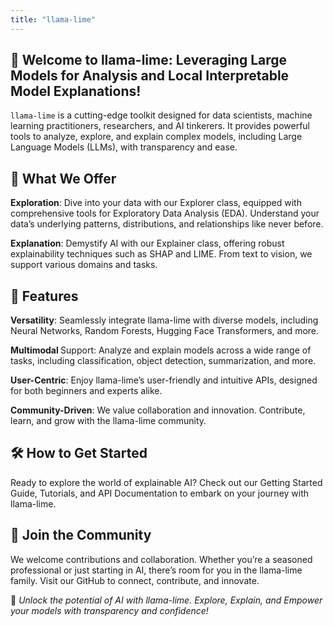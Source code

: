 ```yaml
---
title: "llama-lime"
---
```


## 🚀 Welcome to llama-lime: Leveraging Large Models for Analysis and Local Interpretable Model Explanations!

`llama-lime` is a cutting-edge toolkit designed for data scientists, machine learning practitioners, researchers, and AI tinkerers. It provides powerful tools to analyze, explore, and explain complex models, including Large Language Models (LLMs), with transparency and ease.

## 🎯 What We Offer

**Exploration**: Dive into your data with our Explorer class, equipped with comprehensive tools for Exploratory Data Analysis (EDA). Understand your data's underlying patterns, distributions, and relationships like never before.

**Explanation**: Demystify AI with our Explainer class, offering robust explainability techniques such as SHAP and LIME. From text to vision, we support various domains and tasks.

## 🌟 Features

**Versatility**: Seamlessly integrate llama-lime with diverse models, including Neural Networks, Random Forests, Hugging Face Transformers, and more.

**Multimodal **Support: Analyze and explain models across a wide range of tasks, including classification, object detection, summarization, and more.

**User-Centric**: Enjoy llama-lime's user-friendly and intuitive APIs, designed for both beginners and experts alike.

**Community-Driven**: We value collaboration and innovation. Contribute, learn, and grow with the llama-lime community.

## 🛠️ How to Get Started

Ready to explore the world of explainable AI? Check out our Getting Started Guide, Tutorials, and API Documentation to embark on your journey with llama-lime.

## 🤝 Join the Community

We welcome contributions and collaboration. Whether you're a seasoned professional or just starting in AI, there's room for you in the llama-lime family. Visit our GitHub to connect, contribute, and innovate.

🎉 *Unlock the potential of AI with llama-lime. Explore, Explain, and Empower your models with transparency and confidence!*
